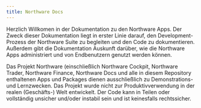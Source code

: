```yaml
---
title: Northware Docs
---
```


Herzlich Willkomen in der Dokumentation zu den Northware Apps. 
Der Zweck dieser Dokumentation liegt in erster Linie darauf, den Development-Prozess der Northware Suite zu begleiten und den Code zu dokumentieren. 
Außerdem gibt die Dokumentation Auskunft darüber, wie die Northware Apps administriert und von Endbenutzern genutzt werden können.

<Callout type="warning">

Das Projekt Northware (einschließlich Northware Cockpit, Northware Trader, Northware Finance, Northware Docs und alle in diesem Repository enthaltenen Apps und Packages
 dienen ausschließlich zu Demonstrations- und Lernzwecken. Das Projekt wurde nicht zur Produktivverwendung in der realen (Geschäfts-) Welt entwickelt. 
 Der Code kann in Teilen oder vollständig unsicher und/oder instabil sein und ist keinesfalls rechtssicher.

</Callout>
